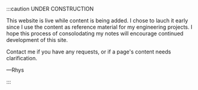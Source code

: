 :::caution UNDER CONSTRUCTION

This website is live while content is being added.
I chose to lauch it early since I use the content as reference material for my engineering projects.
I hope this process of consolodating my notes will encourage continued development of this site.

Contact me if you have any requests, or if a page's content needs clarification.

—Rhys

:::